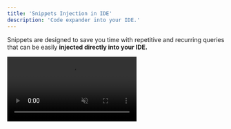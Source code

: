 ```yaml
---
title: 'Snippets Injection in IDE'
description: 'Code expander into your IDE.'
---
```


Snippets are designed to save you time with repetitive and recurring queries that can be easily **injected directly into your IDE.**

<video autoPlay muted loop playsInline className="w-full aspect-video" src="/images/snippet_feature_new.mp4" />


Simply go to your editor and type `@@`.
All queries snippets will appear in a list, and you can navigate through the list using the keyboard. <br />
Start typing keywords, and the query names will filter automatically for faster access. <br />
Select the relevant query by pressing `Enter` to inject it into your screen.